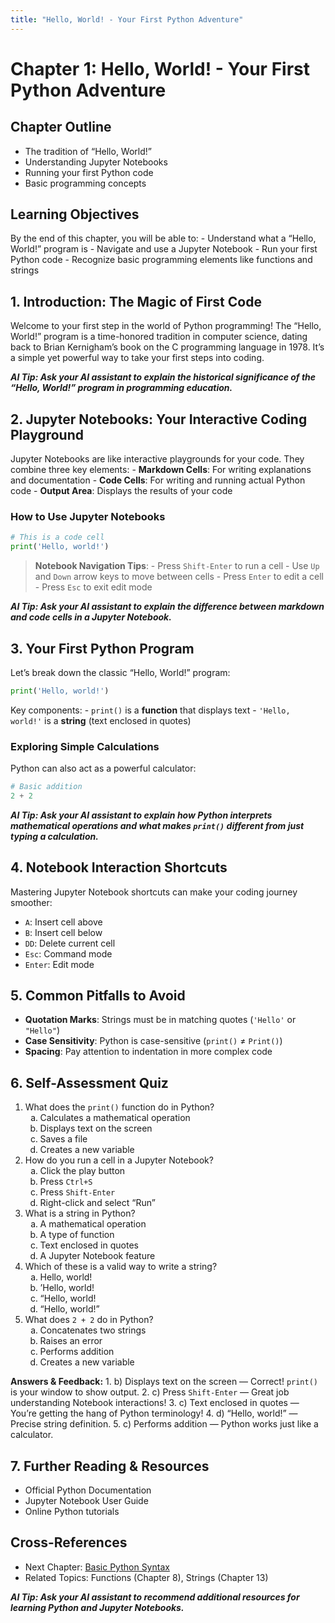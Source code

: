 ```yaml
---
title: "Hello, World! - Your First Python Adventure"
---
```


# Chapter 1: Hello, World! - Your First Python Adventure

## Chapter Outline
- The tradition of "Hello, World!"
- Understanding Jupyter Notebooks
- Running your first Python code
- Basic programming concepts

## Learning Objectives

By the end of this chapter, you will be able to:
- Understand what a "Hello, World!" program is
- Navigate and use a Jupyter Notebook
- Run your first Python code
- Recognize basic programming elements like functions and strings

## 1. Introduction: The Magic of First Code

Welcome to your first step in the world of Python programming! The "Hello, World!" program is a time-honored tradition in computer science, dating back to Brian Kernigham's book on the C programming language in 1978. It's a simple yet powerful way to take your first steps into coding.

***AI Tip: Ask your AI assistant to explain the historical significance of the "Hello, World!" program in programming education.***

## 2. Jupyter Notebooks: Your Interactive Coding Playground

Jupyter Notebooks are like interactive playgrounds for your code. They combine three key elements:
- **Markdown Cells**: For writing explanations and documentation
- **Code Cells**: For writing and running actual Python code
- **Output Area**: Displays the results of your code

### How to Use Jupyter Notebooks

```python
# This is a code cell
print('Hello, world!')
```

> **Notebook Navigation Tips**:
> - Press `Shift-Enter` to run a cell
> - Use `Up` and `Down` arrow keys to move between cells
> - Press `Enter` to edit a cell
> - Press `Esc` to exit edit mode

***AI Tip: Ask your AI assistant to explain the difference between markdown and code cells in a Jupyter Notebook.***

## 3. Your First Python Program

Let's break down the classic "Hello, World!" program:

```python
print('Hello, world!')
```

Key components:
- `print()` is a **function** that displays text
- `'Hello, world!'` is a **string** (text enclosed in quotes)

### Exploring Simple Calculations

Python can also act as a powerful calculator:

```python
# Basic addition
2 + 2
```

***AI Tip: Ask your AI assistant to explain how Python interprets mathematical operations and what makes `print()` different from just typing a calculation.***

## 4. Notebook Interaction Shortcuts

Mastering Jupyter Notebook shortcuts can make your coding journey smoother:

- `A`: Insert cell above
- `B`: Insert cell below
- `DD`: Delete current cell
- `Esc`: Command mode
- `Enter`: Edit mode

## 5. Common Pitfalls to Avoid

- **Quotation Marks**: Strings must be in matching quotes (`'Hello'` or `"Hello"`)
- **Case Sensitivity**: Python is case-sensitive (`print()` ≠ `Print()`)
- **Spacing**: Pay attention to indentation in more complex code

## 6. Self-Assessment Quiz

1. What does the `print()` function do in Python?
   a) Calculates a mathematical operation
   b) Displays text on the screen
   c) Saves a file
   d) Creates a new variable

2. How do you run a cell in a Jupyter Notebook?
   a) Click the play button
   b) Press `Ctrl+S`
   c) Press `Shift-Enter`
   d) Right-click and select "Run"

3. What is a string in Python?
   a) A mathematical operation
   b) A type of function
   c) Text enclosed in quotes
   d) A Jupyter Notebook feature

4. Which of these is a valid way to write a string?
   a) Hello, world!
   b) 'Hello, world!
   c) "Hello, world!
   d) "Hello, world!"

5. What does `2 + 2` do in Python?
   a) Concatenates two strings
   b) Raises an error
   c) Performs addition
   d) Creates a new variable

**Answers & Feedback:**
1. b) Displays text on the screen — Correct! `print()` is your window to show output.
2. c) Press `Shift-Enter` — Great job understanding Notebook interactions!
3. c) Text enclosed in quotes — You're getting the hang of Python terminology!
4. d) "Hello, world!" — Precise string definition.
5. c) Performs addition — Python works just like a calculator.

## 7. Further Reading & Resources

- Official Python Documentation
- Jupyter Notebook User Guide
- Online Python tutorials

## Cross-References

- Next Chapter: [Basic Python Syntax](02_basic_python_syntax.qmd)
- Related Topics: Functions (Chapter 8), Strings (Chapter 13)

***AI Tip: Ask your AI assistant to recommend additional resources for learning Python and Jupyter Notebooks.***